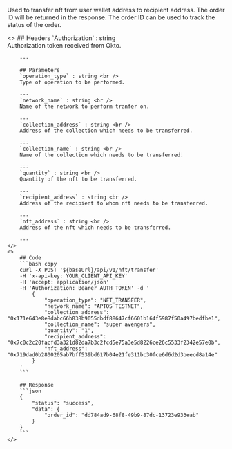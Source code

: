 
Used to transfer nft from user wallet address to recipient address. The order ID will be returned in the response. The order ID can be used to track the status of the order.

<ColumnLayout>
    <>
        ## Headers
        `Authorization` : string <br />
        Authorization token received from Okto.

        ---

        ## Parameters
        `operation_type` : string <br />
        Type of operation to be performed.

        ---
        `network_name` : string <br />
        Name of the network to perform tranfer on.

        ---
        `collection_address` : string <br />
        Address of the collection which needs to be transferred.

        ---
        `collection_name` : string <br />
        Name of the collection which needs to be transferred.

        ---
        `quantity` : string <br />
        Quantity of the nft to be transferred.

        ---
        `recipient_address` : string <br />
        Address of the recipient to whom nft needs to be transferred.

        ---
        `nft_address` : string <br />
        Address of the nft which needs to be transferred.

        ---
    </>
    <>
        ## Code
        ```bash copy
        curl -X POST '${baseUrl}/api/v1/nft/transfer'
        -H 'x-api-key: YOUR_CLIENT_API_KEY'
        -H 'accept: application/json' 
        -H 'Authorization: Bearer AUTH_TOKEN' -d '
            {
                "operation_type": "NFT_TRANSFER",
                "network_name": "APTOS TESTNET",
                "collection_address": "0x171e643e8e8dabc66b838b9055dbdf88647cf6601b164f5987f50a497bedfbe1",
                "collection_name": "super avengers",
                "quantity": "1",
                "recipient_address": "0x7c0c2c20facfd3a321d82da7b3c2fcd5e75a3e5d8226ce26c5533f2342e57e0b",
                "nft_address": "0x719dad0b2800205ab7bff539bd617b04e21fe311bc30fce6d6d2d3beecd8a14e"
            }
        '
        ```

        ## Response
        ```json
        {
            "status": "success",
            "data": {
                "order_id": "dd784ad9-68f8-49b9-87dc-13723e933eab"
            }
        }
        ```
    </>
</ColumnLayout>